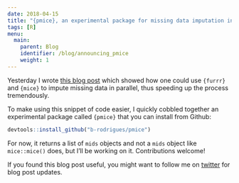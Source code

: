 ```yaml
---
date: 2018-04-15
title: "{pmice}, an experimental package for missing data imputation in parallel using {mice} and {furrr}"
tags: [R]
menu:
  main:
    parent: Blog
    identifier: /blog/announcing_pmice
    weight: 1
---
```


Yesterday I wrote [this blog post](http://www.brodrigues.co/blog/2018-04-14-playing_with_furrr/)
which showed how one could use `{furrr}` and `{mice}` to impute missing data in parallel, thus
speeding up the process tremendously.

To make using this snippet of code easier, I quickly cobbled together an experimental package
called `{pmice}` that you can install from Github:

```r
devtools::install_github("b-rodrigues/pmice")
```

For now, it returns a list of `mids` objects and not a `mids` object like `mice::mice()` does, 
but I'll be working on it. Contributions welcome!

If you found this blog post useful, you might want to follow me on [twitter](https://www.twitter.com/brodriguesco)
for blog post updates.
